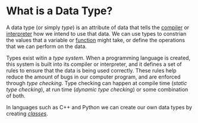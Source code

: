 <Tag tag="Programming"/>

# What is a Data Type?

<TimeStamp updated="February 27, 2022, 9:20  PM ET"/>

A data type (or simply _type_) is an attribute of data that 
tells the [compiler](/what-is-a-compiler) or 
[interpreter](/what-is-an-interpreter) how we intend to use 
that data. We can use types to constrian the values that a variable 
or [function](/what-is-a-function) might take, or define the 
operations that we can perform on the data.

Types exist witin a _type system_. When a programming language 
is created, this system is built into its compiler or interpreter, 
and it defines  a set of rules to ensure that the data is being 
used correctly. These rules help reduce the amount of bugs in our 
computer program, and are enforced through _type checking_. Type 
checking can happen at compile time (_static type checking_), 
at run time (_dynamic type checking_) or some combination of both.

In languages such as C++ and Python we can create our own 
data types by creating [_classes_](/what-is-a-class).